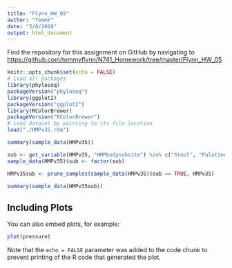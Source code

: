 ```yaml
---
title: "Flynn_HW_05"
author: "TommY"
date: "3/8/2018"
output: html_document
---
```

Find the repository for this assignment on GitHub by navigating to <https://github.com/tommyflynn/N741_Homework/tree/master/Flynn_HW_05>
```r
knitr::opts_chunk$set(echo = FALSE)
# Load all packages
library(phyloseq)
packageVersion("phyloseq")
library(ggplot2) 
packageVersion("ggplot2")
library(RColorBrewer)
packageVersion("RColorBrewer")
# Load dataset by pointing to its file location
load("./HMPv35.rda")
```

```r
summary(sample_data(HMPv35))
```

```r
sub <- get_variable(HMPv35, "HMPbodysubsite") %in% c("Stool", "Palatine_Tonsils")
sample_data(HMPv35)$sub <- factor(sub)

HMPv35sub <- prune_samples(sample_data(HMPv35)$sub == TRUE, HMPv35)

summary(sample_data(HMPv35sub))
```

## Including Plots

You can also embed plots, for example:

```r
plot(pressure)
```

Note that the `echo = FALSE` parameter was added to the code chunk to prevent printing of the R code that generated the plot.
